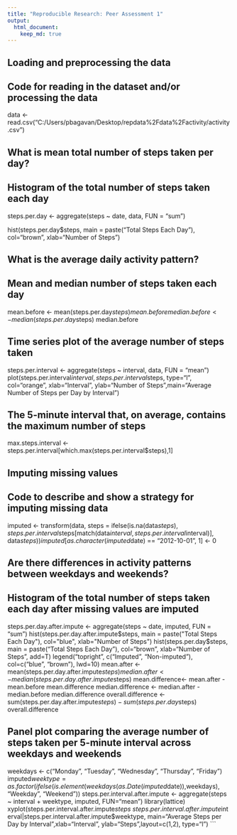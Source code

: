 ```yaml
---
title: "Reproducible Research: Peer Assessment 1"
output: 
  html_document:
    keep_md: true
---
```



## Loading and preprocessing the data

## Code for reading in the dataset and/or processing the data

data <- read.csv("C:/Users/pbagavan/Desktop/repdata%2Fdata%2Factivity/activity.csv")


## What is mean total number of steps taken per day?

## Histogram of the total number of steps taken each day

steps.per.day <- aggregate(steps ~ date, data, FUN = "sum")

hist(steps.per.day$steps, main = paste("Total Steps Each Day"), col="brown", xlab="Number of Steps")



## What is the average daily activity pattern?

## Mean and median number of steps taken each day
mean.before <- mean(steps.per.day$steps)
mean.before
median.before <- median(steps.per.day$steps)
median.before

## Time series plot of the average number of steps taken
steps.per.interval <- aggregate(steps ~ interval, data, FUN = "mean")
plot(steps.per.interval$interval,steps.per.interval$steps, type="l", col="orange", xlab="Interval", ylab="Number of Steps",main="Average Number of Steps per Day by Interval")

## The 5-minute interval that, on average, contains the maximum number of steps
max.steps.interval <- steps.per.interval[which.max(steps.per.interval$steps),1]


## Imputing missing values
## Code to describe and show a strategy for imputing missing data
imputed <- transform(data, steps = ifelse(is.na(data$steps), steps.per.interval$steps[match(data$interval, steps.per.interval$interval)], data$steps))
imputed[as.character(imputed$date) == "2012-10-01", 1] <- 0


## Are there differences in activity patterns between weekdays and weekends?
## Histogram of the total number of steps taken each day after missing values are imputed
steps.per.day.after.impute <- aggregate(steps ~ date, imputed, FUN = "sum")
hist(steps.per.day.after.impute$steps, main = paste("Total Steps Each Day"), col="blue", xlab="Number of Steps")
hist(steps.per.day$steps, main = paste("Total Steps Each Day"), col="brown", xlab="Number of Steps", add=T)
legend("topright", c("Imputed", "Non-imputed"), col=c("blue", "brown"), lwd=10)
mean.after <- mean(steps.per.day.after.impute$steps)
median.after <- median(steps.per.day.after.impute$steps)
mean.difference<- mean.after - mean.before
mean.difference
median.difference <- median.after - median.before
median.difference
overall.difference <- sum(steps.per.day.after.impute$steps) - sum(steps.per.day$steps)
overall.difference

## Panel plot comparing the average number of steps taken per 5-minute interval across weekdays and weekends
weekdays <- c("Monday", "Tuesday", "Wednesday", "Thursday", 
              "Friday")
imputed$weektype = as.factor(ifelse(is.element(weekdays(as.Date(imputed$date)),weekdays), "Weekday", "Weekend"))
steps.per.interval.after.impute <- aggregate(steps ~ interval + weektype, imputed, FUN="mean")
library(lattice)
xyplot(steps.per.interval.after.impute$steps ~ steps.per.interval.after.impute$interval|steps.per.interval.after.impute$weektype, main="Average Steps per Day by Interval",xlab="Interval", ylab="Steps",layout=c(1,2), type="l")
```
